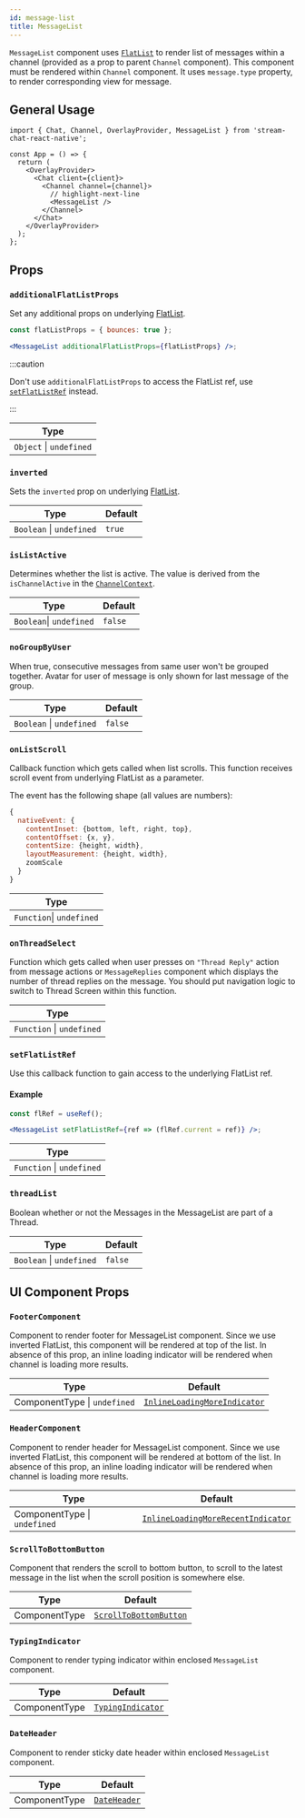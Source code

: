```yaml
---
id: message-list
title: MessageList
---
```


`MessageList` component uses [`FlatList`](https://reactnative.dev/docs/flatlist) to render list of messages within a channel (provided as a prop to parent `Channel` component).
This component must be rendered within `Channel` component. It uses `message.type` property, to render corresponding view for message.

## General Usage

```tsx
import { Chat, Channel, OverlayProvider, MessageList } from 'stream-chat-react-native';

const App = () => {
  return (
    <OverlayProvider>
      <Chat client={client}>
        <Channel channel={channel}>
          // highlight-next-line
          <MessageList />
        </Channel>
      </Chat>
    </OverlayProvider>
  );
};
```

## Props

### `additionalFlatListProps`

Set any additional props on underlying [FlatList](https://reactnative.dev/docs/flatlist#props).

```jsx
const flatListProps = { bounces: true };

<MessageList additionalFlatListProps={flatListProps} />;
```

:::caution

Don't use `additionalFlatListProps` to access the FlatList ref, use [`setFlatListRef`](#setflatlistref) instead.

:::

| Type                    |
| ----------------------- |
| `Object` \| `undefined` |

### `inverted`

Sets the `inverted` prop on underlying [FlatList](https://reactnative.dev/docs/flatlist#inverted).

| Type                     | Default |
| ------------------------ | ------- |
| `Boolean` \| `undefined` | `true`  |

### `isListActive`

Determines whether the list is active. The value is derived from the `isChannelActive` in the [`ChannelContext`](../../ui-components/contexts/channel-context.mdx).

| Type                    | Default |
| ----------------------- | ------- |
| `Boolean`\| `undefined` | `false` |

### `noGroupByUser`

When true, consecutive messages from same user won't be grouped together. Avatar for user of message is only shown for last message of the group.

| Type                     | Default |
| ------------------------ | ------- |
| `Boolean` \| `undefined` | `false` |

### `onListScroll`

Callback function which gets called when list scrolls. This function receives scroll event from underlying FlatList as a parameter.

The event has the following shape (all values are numbers):

```js
{
  nativeEvent: {
    contentInset: {bottom, left, right, top},
    contentOffset: {x, y},
    contentSize: {height, width},
    layoutMeasurement: {height, width},
    zoomScale
  }
}
```

| Type                     |
| ------------------------ |
| `Function`\| `undefined` |

### `onThreadSelect`

Function which gets called when user presses on `"Thread Reply"` action from message actions or `MessageReplies` component which displays the number of thread replies on the message.
You should put navigation logic to switch to Thread Screen within this function.

| Type                      |
| ------------------------- |
| `Function` \| `undefined` |

### `setFlatListRef`

Use this callback function to gain access to the underlying FlatList ref.

#### Example

```jsx
const flRef = useRef();

<MessageList setFlatListRef={ref => (flRef.current = ref)} />;
```

| Type                      |
| ------------------------- |
| `Function` \| `undefined` |

### `threadList`

Boolean whether or not the Messages in the MessageList are part of a Thread.

| Type                     | Default |
| ------------------------ | ------- |
| `Boolean` \| `undefined` | `false` |

## UI Component Props

### `FooterComponent`

Component to render footer for MessageList component. Since we use inverted FlatList, this component will be rendered at top of the list.
In absence of this prop, an inline loading indicator will be rendered when channel is loading more results.

| Type                         | Default                                                                                                                                                           |
| ---------------------------- | ----------------------------------------------------------------------------------------------------------------------------------------------------------------- |
| ComponentType \| `undefined` | [`InlineLoadingMoreIndicator`](https://github.com/GetStream/stream-chat-react-native/blob/main/package/src/components/MessageList/InlineLoadingMoreIndicator.tsx) |

### `HeaderComponent`

Component to render header for MessageList component. Since we use inverted FlatList, this component will be rendered at bottom of the list.
In absence of this prop, an inline loading indicator will be rendered when channel is loading more results.

| Type                         | Default                                                                                                                                                                       |
| ---------------------------- | ----------------------------------------------------------------------------------------------------------------------------------------------------------------------------- |
| ComponentType \| `undefined` | [`InlineLoadingMoreRecentIndicator`](https://github.com/GetStream/stream-chat-react-native/blob/main/package/src/components/MessageList/InlineLoadingMoreRecentIndicator.tsx) |

### `ScrollToBottomButton`

Component that renders the scroll to bottom button, to scroll to the latest message in the list when the scroll position is somewhere else.

| Type          | Default                                                                                                                                                  |
| ------------- | -------------------------------------------------------------------------------------------------------------------------------------------------------- |
| ComponentType | [`ScrollToBottomButton`](https://github.com/GetStream/stream-chat-react-native/blob/develop/package/src/components/MessageList/ScrollToBottomButton.tsx) |

### `TypingIndicator`

Component to render typing indicator within enclosed `MessageList` component.

| Type          | Default                                                                                                                                        |
| ------------- | ---------------------------------------------------------------------------------------------------------------------------------------------- |
| ComponentType | [`TypingIndicator`](https://github.com/GetStream/stream-chat-react-native/blob/develop/package/src/components/MessageList/TypingIndicator.tsx) |

### `DateHeader`

Component to render sticky date header within enclosed `MessageList` component.

| Type          | Default                                                                                                                           |
| ------------- | --------------------------------------------------------------------------------------------------------------------------------- |
| ComponentType | [`DateHeader`](https://github.com/GetStream/stream-chat-react-native/blob/main/package/src/components/MessageList/DateHeader.tsx) |
